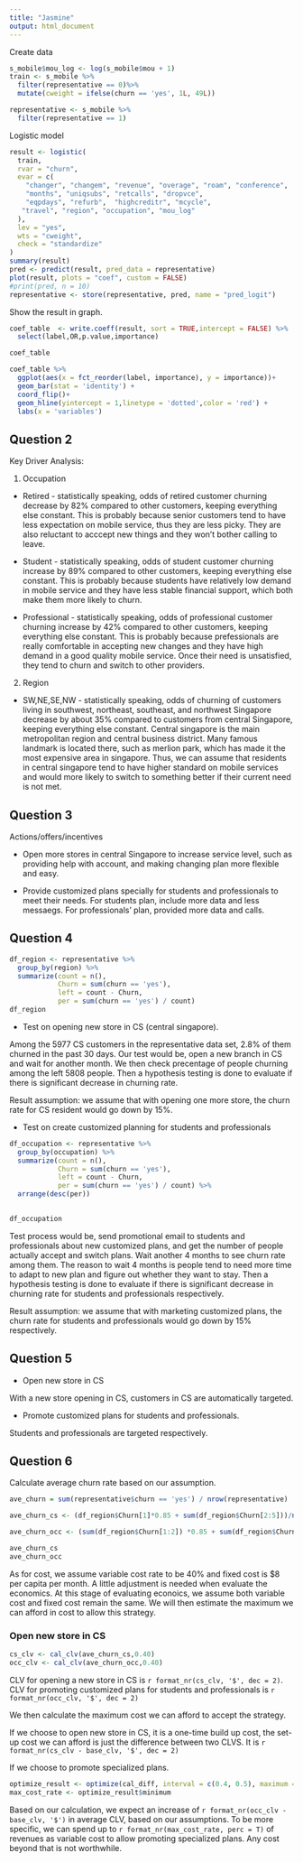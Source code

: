 ```yaml
---
title: "Jasmine"
output: html_document
---
```


Create data
```r
s_mobile$mou_log <- log(s_mobile$mou + 1)
train <- s_mobile %>%
  filter(representative == 0)%>%
  mutate(cweight = ifelse(churn == 'yes', 1L, 49L))

representative <- s_mobile %>%
  filter(representative == 1)
```

Logistic model

```r
result <- logistic(
  train, 
  rvar = "churn", 
  evar = c(
    "changer", "changem", "revenue", "overage", "roam", "conference", 
    "months", "uniqsubs", "retcalls", "dropvce", 
    "eqpdays", "refurb",  "highcreditr", "mcycle", 
   "travel", "region", "occupation", "mou_log"
  ), 
  lev = "yes", 
  wts = "cweight", 
  check = "standardize"
)
summary(result)
pred <- predict(result, pred_data = representative)
plot(result, plots = "coef", custom = FALSE)
#print(pred, n = 10)
representative <- store(representative, pred, name = "pred_logit")
```

Show the result in graph.
```r
coef_table  <- write.coeff(result, sort = TRUE,intercept = FALSE) %>%
  select(label,OR,p.value,importance)

coef_table

coef_table %>%
  ggplot(aes(x = fct_reorder(label, importance), y = importance))+
  geom_bar(stat = 'identity') +
  coord_flip()+
  geom_hline(yintercept = 1,linetype = 'dotted',color = 'red') +
  labs(x = 'variables')

```

## Question 2

Key Driver Analysis:

1. Occupation

* Retired - statistically speaking, odds of retired customer churning decrease by 82% compared to other customers, keeping everything else constant. This is probably because senior customers tend to have less expectation on mobile service, thus they are less picky. They are also reluctant to acccept new things and they won't bother calling to leave.

* Student - statistically speaking, odds of student customer churning increase by 89% compared to other customers, keeping everything else constant. This is probably because students have relatively low demand in mobile service and they have less stable financial support, which both make them more likely to churn.

* Professional - statistically speaking, odds of professional customer churning increase by 42% compared to other customers, keeping everything else constant. This is probably because prefessionals are really comfortable in accepting new changes and they have high demand in a good quality mobile service. Once their need is unsatisfied, they tend to churn and switch to other providers.


2. Region

* SW,NE,SE,NW - statistically speaking, odds of churning of customers living in southwest, northeast, southeast, and northwest Singapore decrease by about 35% compared to customers from central Singapore, keeping everything else constant. Central singapore is the main metropolitan region and central business district. Many famous landmark is located there, such as merlion park, which has made it the most expensive area in singapore. Thus, we can assume that residents in central singapore tend to have higher standard on mobile services and would more likely to switch to something better if their current need is not met.

## Question 3

Actions/offers/incentives

* Open more stores in central Singapore to increase service level, such as providing help with account, and making changing plan more flexible and easy.

* Provide customized plans specially for students and professionals to meet their needs. For students plan, include more data and less messaegs. For professionals' plan, provided more data and calls.


## Question 4

```r
df_region <- representative %>%
  group_by(region) %>%
  summarize(count = n(),
            Churn = sum(churn == 'yes'),
            left = count - Churn,
            per = sum(churn == 'yes') / count)
df_region
```

* Test on opening new store in CS (central singapore). 

Among the 5977 CS customers in the representative data set, 2.8% of them churned in the past 30 days. Our test would be, open a new branch in CS and wait for another month. We then check precentage of people churning among the left 5808 people. Then a hypothesis testing is done to evaluate if there is significant decrease in churning rate.

Result assumption: we assume that with opening one more store, the churn rate for CS resident would go down by 15%.

* Test on create customized planning for students and professionals

```r
df_occupation <- representative %>%
  group_by(occupation) %>%
  summarize(count = n(),
            Churn = sum(churn == 'yes'),
            left = count - Churn,
            per = sum(churn == 'yes') / count) %>%
  arrange(desc(per))
  

df_occupation
```

Test process would be, send promotional email to students and professionals about new customized plans, and get the number of people actually accept and switch plans. Wait another 4 months to see churn rate among them. The reason to wait 4 months is people tend to need more time to adapt to new plan and figure out whether they want to stay. Then a hypothesis testing is done to evaluate if there is significant decrease in churning rate for students and professionals respectively.

Result assumption: we assume that with marketing customized plans, the churn rate for students and professionals would go down by 15% respectively.


## Question 5

* Open new store in CS

With a new store opening in CS, customers in CS are automatically targeted.

* Promote customized plans for students and professionals.

Students and professionals are targeted respectively.

## Question 6

Calculate average churn rate based on our assumption.


```r
ave_churn = sum(representative$churn == 'yes') / nrow(representative)

ave_churn_cs <- (df_region$Churn[1]*0.85 + sum(df_region$Churn[2:5]))/nrow(representative)

ave_churn_occ <- (sum(df_region$Churn[1:2]) *0.85 + sum(df_region$Churn[3:5]))/nrow(representative)

ave_churn_cs
ave_churn_occ
```


As for cost, we assume variable cost rate to be 40% and fixed cost is \$8 per capita per month. A little adjustment is needed when evaluate the economics. At this stage of evaluating econoics, we assume both variable cost and fixed cost remain the same. We will then estimate the maximum we can afford in cost to allow this strategy. 

### Open new store in CS

```r
cs_clv <- cal_clv(ave_churn_cs,0.40)
occ_clv <- cal_clv(ave_churn_occ,0.40)

```

CLV for opening a new store in CS is `r format_nr(cs_clv, '$', dec = 2)`. CLV for promoting customized plans for students and professionals is `r format_nr(occ_clv, '$', dec = 2)` 

We then calculate the maximum cost we can afford to accept the strategy.

If we choose to open new store in CS, it is a one-time build up cost, the set-up cost we can afford is just the difference between two CLVS. It is `r format_nr(cs_clv - base_clv, '$', dec = 2)`

If we choose to promote specialized plans.

```r
optimize_result <- optimize(cal_diff, interval = c(0.4, 0.5), maximum = FALSE, churn_rate = ave_churn_occ) 
max_cost_rate <- optimize_result$minimum
```

Based on our calculation, we expect an increase of `r format_nr(occ_clv - base_clv, '$')` in average CLV, based on our assumptions.  To be more specific, we can spend up to `r format_nr(max_cost_rate, perc = T)` of revenues as variable cost to allow promoting specialized plans. Any cost beyond that is not worthwhile. 


